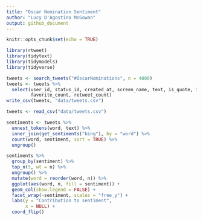 ```yaml
---
title: "Oscar Nomination Sentiment"
author: "Lucy D'Agostino McGowan"
output: github_document
---
```


```r
knitr::opts_chunk$set(echo = TRUE)
```

```r
library(rtweet)
library(tidytext)
library(tidymodels)
library(tidyverse)
```

```r
tweets <- search_tweets("#OscarNominations", n = 4000)
tweets <- tweets %>%
  select(user_id, status_id, created_at, screen_name, text, is_quote, is_retweet,
         favorite_count, retweet_count)
write_csv(tweets, "data/tweets.csv")
```

```r
tweets <- read_csv("data/tweets.csv")
```

```r
sentiments <- tweets %>%
  unnest_tokens(word, text) %>%
  inner_join(get_sentiments("bing"), by = "word") %>%
  count(word, sentiment, sort = TRUE) %>%
  ungroup()
```

```r
sentiments %>%
  group_by(sentiment) %>%
  top_n(5, wt = n) %>%
  ungroup() %>%
  mutate(word = reorder(word, n)) %>%
  ggplot(aes(word, n, fill = sentiment)) +
  geom_col(show.legend = FALSE) +
  facet_wrap(~sentiment, scales = "free_y") +
  labs(y = "Contribution to sentiment",
       x = NULL) +
  coord_flip()
```

